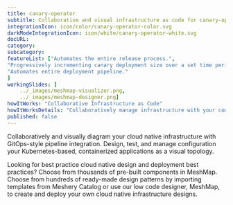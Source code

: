 ```yaml
---
title: canary-operator  
subtitle: Collaborative and visual infrastructure as code for canary-operator
integrationIcon: icon/color/canary-operator-color.svg
darkModeIntegrationIcon: icon/white/canary-operator-white.svg
docURL: 
category: 
subcategory: 
featureList: ["Automates the entire release process.",
"Progressively incrementing canary deployment size over a set time period and a specified rate of increase.",
"Automates entire deployment pipeline."
]
workingSlides: [
    ../_images/meshmap-visualizer.png,
    ../_images/meshmap-designer.png]
howItWorks: "Collaborative Infrastructure as Code"
howItWorksDetails: "Collaboratively manage infrastructure with your coworkers synchronously sharing the same designs."
published: false
---
```

<p>
    
</p>
<p>
    Collaboratively and visually diagram your cloud native infrastructure with GitOps-style pipeline integration. Design, test, and manage configuration your Kubernetes-based, containerized applications as a visual topology.
</p>
<p>
    Looking for best practice cloud native design and deployment best practices? Choose from thousands of pre-built components in MeshMap. Choose from hundreds of ready-made design patterns by importing templates from Meshery Catalog or use our low code designer, MeshMap, to create and deploy your own cloud native infrastructure designs.
</p>